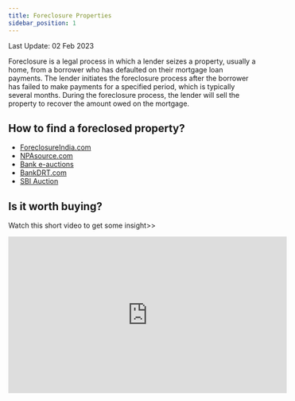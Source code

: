 ```yaml
---
title: Foreclosure Properties
sidebar_position: 1
---
```

Last Update: 02 Feb 2023


Foreclosure is a legal process in which a lender seizes a property, usually a home, from a borrower who has defaulted on their mortgage loan payments.
The lender initiates the foreclosure process after the borrower has failed to make payments for a specified period, which is typically several months.
During the foreclosure process, the lender will sell the property to recover the amount owed on the mortgage.

## How to find a foreclosed property?
* [ForeclosureIndia.com](https://foreclosureindia.com/)
* [NPAsource.com](http://npasource.com/default.aspx)
* [Bank e-auctions](https://www.bankeauctions.com/)
* [BankDRT.com](http://www.bankdrt.com/nf/auction_hot/index.php)
* [SBI Auction](https://sbi.auctiontiger.net/EPROC/)

## Is it worth buying?
Watch this short video to get some insight>>
<iframe width="560" height="315" src="https://www.youtube.com/embed/H8BMv2vP3Xw" title="YouTube video player" frameborder="0" allow="accelerometer; autoplay; clipboard-write; encrypted-media; gyroscope; picture-in-picture; web-share" allowfullscreen></iframe>